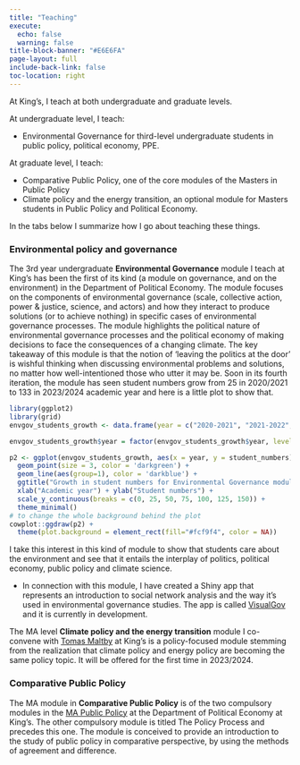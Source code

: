 ```yaml
---
title: "Teaching"
execute:
  echo: false
  warning: false
title-block-banner: "#E6E6FA"
page-layout: full
include-back-link: false
toc-location: right
---
```


At King's, I teach at both undergraduate and graduate levels.

At undergraduate level, I teach:

-   Environmental Governance for third-level undergraduate students in public policy, political economy, PPE.

At graduate level, I teach:

-   Comparative Public Policy, one of the core modules of the Masters in Public Policy
-   Climate policy and the energy transition, an optional module for Masters students in Public Policy and Political Economy.

In the tabs below I summarize how I go about teaching these things.

::: panel-tabset
### Environmental policy and governance

The 3rd year undergraduate **Environmental Governance** module I teach at King's has been the first of its kind (a module on governance, and on the environment) in the Department of Political Economy. The module focuses on the components of environmental governance (scale, collective action, power & justice, science, and actors) and how they interact to produce solutions (or to achieve nothing) in specific cases of environmental governance processes. The module highlights the political nature of environmental governance processes and the political economy of making decisions to face the consequences of a changing climate. The key takeaway of this module is that the notion of 'leaving the politics at the door' is wishful thinking when discussing environmental problems and solutions, no matter how well-intentioned those who utter it may be. Soon in its fourth iteration, the module has seen student numbers grow from 25 in 2020/2021 to 133 in 2023/2024 academic year and here is a little plot to show that.

```r

library(ggplot2)
library(grid)
envgov_students_growth <- data.frame(year = c("2020-2021", "2021-2022", "2022-2023", "2023-2024"), student_numbers = c(25, 55, 67, 133))

envgov_students_growth$year = factor(envgov_students_growth$year, levels=sort(unique(envgov_students_growth$year)), ordered=TRUE)

p2 <- ggplot(envgov_students_growth, aes(x = year, y = student_numbers)) +
  geom_point(size = 3, color = 'darkgreen') +
  geom_line(aes(group=1), color = 'darkblue') +
  ggtitle("Growth in student numbers for Environmental Governance module") +
  xlab("Academic year") + ylab("Student numbers") +
  scale_y_continuous(breaks = c(0, 25, 50, 75, 100, 125, 150)) +
  theme_minimal()
# to change the whole background behind the plot
cowplot::ggdraw(p2) + 
  theme(plot.background = element_rect(fill="#fcf9f4", color = NA))


```
I take this interest in this kind of module to show that students care about the environment and see that it entails the interplay of politics, political economy, public policy and climate science.

-   In connection with this module, I have created a Shiny app that represents an introduction to social network analysis and the way it's used in environmental governance studies. The app is called [VisualGov](https://fpvdpe.shinyapps.io/visual_gov/) and it is currently in development.

The MA level **Climate policy and the energy transition** module I co-convene with [Tomas Maltby](https://scholar.google.com/citations?user=1ZMuxKEAAAAJ&hl=en) at King's is a policy-focused module stemming from the realization that climate policy and energy policy are becoming the same policy topic. It will be offered for the first time in 2023/2024.

### Comparative Public Policy

The MA module in **Comparative Public Policy** is of the two compulsory modules in the [MA Public Policy](https://www.kcl.ac.uk/study/postgraduate-taught/courses/public-policy-ma) at the Department of Political Economy at King's. The other compulsory module is titled The Policy Process and precedes this one. The module is conceived to provide an introduction to the study of public policy in comparative perspective, by using the methods of agreement and difference.
:::
